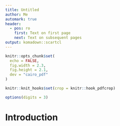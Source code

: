 ```yaml
---
title: Untitled
author: Me
automark: true
header:
  - pos: ro
    first: Text on first page
    next: Text on subsequent pages
output: komadown::scartcl
---
```


```r
knitr::opts_chunk$set(
  echo = FALSE,
  fig.width = 2.3,
  fig.height = 2.1,
  dev = "cairo_pdf"
)

knitr::knit_hooks$set(crop = knitr::hook_pdfcrop)

options(digits = 3)
```

# Introduction
